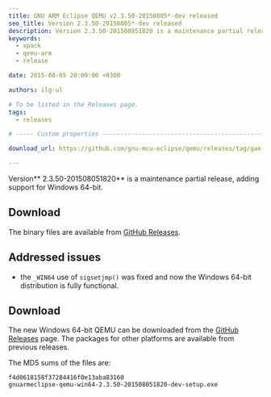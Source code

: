 ```yaml
---
title: GNU ARM Eclipse QEMU v2.3.50-20150805*-dev released
seo_title: Version 2.3.50-20150805*-dev released
description: Version 2.3.50-201508051820 is a maintenance partial release of GNU ARM Eclipse QEMU.
keywords:
  - xpack
  - qemu-arm
  - release

date: 2015-08-05 20:09:00 +0300

authors: ilg-ul

# To be listed in the Releases page.
tags:
  - releases

# ----- Custom properties -----------------------------------------------------

download_url: https://github.com/gnu-mcu-eclipse/qemu/releases/tag/gae-2.3.50-20150805/

---
```



Version** 2.3.50-201508051820** is a maintenance partial release, adding support for Windows 64-bit.

<!-- truncate -->

<PageMetadata title={frontMatter.seo_title} />

## Download

The binary files are available from <a href={frontMatter.download_url}>GitHub Releases</a>.

## Addressed issues

* the `_WIN64` use of `sigsetjmp()` was fixed and now the Windows 64-bit distribution is fully functional.

## Download

The new Windows 64-bit QEMU can be downloaded from the <a href={frontMatter.download_url}>GitHub Releases</a> page. The packages for other platforms are available from previous releases.

The MD5 sums of the files are:

	f4d0618158f37284416f0e13aba83160
	gnuarmeclipse-qemu-win64-2.3.50-201508051820-dev-setup.exe
